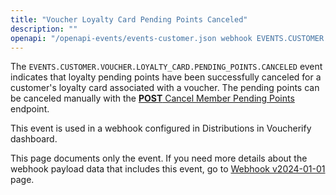 ```yaml
---
title: "Voucher Loyalty Card Pending Points Canceled"
description: ""
openapi: "/openapi-events/events-customer.json webhook EVENTS.CUSTOMER.VOUCHER.LOYALTY_CARD.PENDING_POINTS.CANCELED"
---
```


The `EVENTS.CUSTOMER.VOUCHER.LOYALTY_CARD.PENDING_POINTS.CANCELED` event indicates that loyalty pending points have been successfully canceled for a customer's loyalty card associated with a voucher. The pending points can be canceled manually with the [**POST** Cancel Member Pending Points](ref:cancel-member-pending-points) endpoint.

This event is used in a webhook configured in Distributions in Voucherify dashboard.

<Note>This page documents only the event. If you need more details about the webhook payload data that includes this event, go to [Webhook v2024-01-01](/api-reference/introduction-to-webhooks "Introduction to webhooks v2024-01-01") page.</Note>